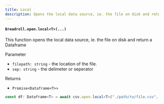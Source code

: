 ```yaml
---
title: Local
description: Opens the local data source, ie. the file on disk and return a Dataframe
---
```


#### `Breadroll.open.local<T>(...)`

This function opens the local data source, ie. the file on disk and return a Dataframe

Parameter

- `filepath: string` - the location of the file.
- `sep: string` - the delimeter or seperator

Returns

- `Promise<Dataframe<T>>`

```typescript
const df: Dataframe<T> = await csv.open.local<T>("./path/to/file.csv", ",");
```
